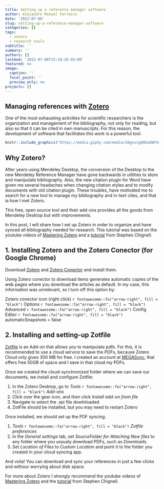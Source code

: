 ```yaml
---
title: Setting up a reference manager software
author: Alejandro Manuel Ferreiro
date: '2022-07-08'
slug: setting-up-a-reference-manager-software
categories: []
tags:
  - zotero
  - research tools
subtitle: ''
summary: ''
authors: []
lastmod: '2022-07-08T15:19:26-03:00'
featured: no
image:
  caption: ''
  focal_point: ''
  preview_only: no
projects: []
---
```


## Managing references with [Zotero](https://www.zotero.org)

One of the most exhausting activities for scientific researchers is the organization and management of the bibliography, not only for reading, but also so that it can be cited in own manuscripts. For this reason, the development of software that facilitates this work is a powerful tool.

```r
knitr::include_graphics("https://media.giphy.com/media/26gsvcgO9EaGWFXqM/giphy.gif")
```

## Why Zotero?

After years using Mendeley Desktop, the conversion of the Desktop to the new Mendeley Reference Manager have gone backwards in utilities to store and manipulate bibliography. Also, the new citation plugin for Word have given me several headaches when changing citation styles and to modify documents with old citation plugin.
These troubles, have motivated me to search for a new tool to manage my bibliography and in-text cites, and that ia how I met Zotero.

This free, open source tool and their add-ons provides all the goods from Mendeley Desktop but with improvements.

In this post, I will share how I set up Zotero in order to organize and have synced all bibliography needed for research. This tutorial was based on the youtube videos of [Mastering Zotero ](https://www.youtube.com/watch?v=89sHZedSqPY&list=PLTB19TB2jaeUkmZFzv_HLEYMD1fj2TeHd) and a [tutorial](https://www.researchgate.net/publication/325828616_Tutorial_The_Best_Reference_Manager_Setup_Zotero_ZotFile_Cloud_Storage?channel=doi&linkId=5c05d0b2a6fdcc315f9adbae&showFulltext=true) from Stephen Chignell.


## 1. Installing Zotero and the Zotero Conector (for Google Chrome)

Download [Zotero](https://www.zotero.org/download/client/dl?channel=release&platform=win32&version=6.0.9) and [Zotero Conector](https://chrome.google.com/webstore/detail/ekhagklcjbdpajgpjgmbionohlpdbjgc) and install them.

Using Zotero conector to download items generates automatic copies of the web pages where you download the articles as default. In my case, this information was unrelevant, so I turn off this option by: 

Zotero conector icon (right click) `r fontawesome::fa("arrow-right", fill = "black")` Options `r fontawesome::fa("arrow-right", fill = "black")` Advanced `r fontawesome::fa("arrow-right", fill = "black")` Config Editor `r fontawesome::fa("arrow-right", fill = "black")` automaticSnapshots = false

## 2. Installing and setting-up Zotfile

[Zotfile](http://zotfile.com/) is an Add-on that allows you to manipulate pdfs. For this, it is recommended to use a cloud service to save the PDFs, because Zotero Cloud only gives 300 MB for free.
I created an account at [MEGASync](https://mega.io/), that offers free 50GB of space and I save in that cloud my PDFs.

Once we created the cloud-synchronized folder where we can save our documents, we install and configure Zotfile:

1. In the Zotero Desktop, go to _Tools_ `r fontawesome::fa("arrow-right", fill = "black")` _Add-ons_
2. Click over the gear icon, and then click _Install add-on from file_
3. Navigate to select the .xpi file dowlnloaded
4. ZotFile should be installed, but you may need to restart Zotero

Once installed, we should set up the PDF syncing.

1. _Tools_ `r fontawesome::fa("arrow-right", fill = "black")` _Zotfile preferences_
2. In the _General settings_ tab, set _SourceFolder for Attaching New files_ to any folder where you ussualy download PDFs, such as _Downloads_.
3. Set _Location of Files_ to _Custom Location_ and point it to the folder you created in your
cloud syncing app.

And voila! You can download and sync your references in just a few clicks and withour worrying about disk space.

For more about Zotero I strongly recommend the youtube videos of [Mastering Zotero ](https://www.youtube.com/watch?v=89sHZedSqPY&list=PLTB19TB2jaeUkmZFzv_HLEYMD1fj2TeHd) and the [tutorial](https://www.researchgate.net/publication/325828616_Tutorial_The_Best_Reference_Manager_Setup_Zotero_ZotFile_Cloud_Storage?channel=doi&linkId=5c05d0b2a6fdcc315f9adbae&showFulltext=true) from Stephen Chignell.



